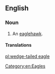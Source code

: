 ==English==

===Noun===
{{en-noun}}

# An [[eaglehawk]].

====Translations====
{{trans-see|eaglehawk}}

[[Category:en:Eagles]]

[[pl:wedge-tailed eagle]]